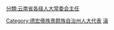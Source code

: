[[Category:德宏傣族景颇族自治州人大代表|Category:德宏傣族景颇族自治州人大代表]]
[[分類:云南省各级人大常委会主任|分類:云南省各级人大常委会主任]]
[[Category:自治州人大常委会主任|滇]]
